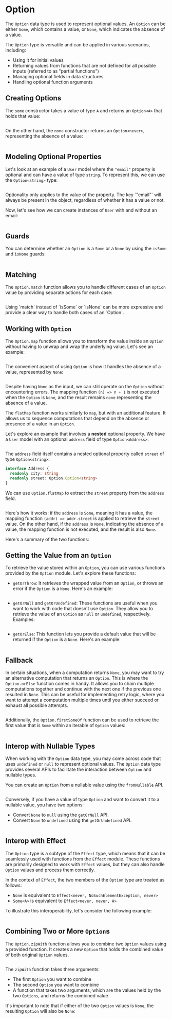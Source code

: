 
# Option

The `Option` data type is used to represent optional values. An `Option` can be either `Some`, which contains a value, or `None`, which indicates the absence of a value.

The `Option` type is versatile and can be applied in various scenarios, including:

- Using it for initial values
- Returning values from functions that are not defined for all possible inputs (referred to as "partial functions")
- Managing optional fields in data structures
- Handling optional function arguments

## Creating Options

The `some` constructor takes a value of type `A` and returns an `Option<A>` that holds that value:

```ts file=<rootDir>/src/reference/data-types/option/some.ts

```

On the other hand, the `none` constructor returns an `Option<never>`, representing the absence of a value:

```ts file=<rootDir>/src/reference/data-types/option/none.ts

```

## Modeling Optional Properties

Let's look at an example of a `User` model where the `"email"` property is optional and can have a value of type `string`.
To represent this, we can use the `Option<string>` type:

```ts {6} file=<rootDir>/src/reference/data-types/option/optional-property.ts#L1-L7

```

<Warning>
  Optionality only applies to the value of the property. The key `"email"` will
  always be present in the object, regardless of whether it has a value or not.
</Warning>

Now, let's see how we can create instances of `User` with and without an email:

```ts file=<rootDir>/src/reference/data-types/option/optional-property.ts#L9-

```

## Guards

You can determine whether an `Option` is a `Some` or a `None` by using the `isSome` and `isNone` guards:

```ts file=<rootDir>/src/reference/data-types/option/guards.ts

```

## Matching

The `Option.match` function allows you to handle different cases of an `Option` value by providing separate actions for each case:

```ts file=<rootDir>/src/reference/data-types/option/match.ts

```

<Idea>
  Using `match` instead of `isSome` or `isNone` can be more expressive and
  provide a clear way to handle both cases of an `Option`.
</Idea>

## Working with `Option`

The `Option.map` function allows you to transform the value inside an `Option` without having to unwrap and wrap the underlying value. Let's see an example:

```ts file=<rootDir>/src/reference/data-types/option/map-some.ts

```

The convenient aspect of using `Option` is how it handles the absence of a value, represented by `None`:

```ts file=<rootDir>/src/reference/data-types/option/map-none.ts

```

Despite having `None` as the input, we can still operate on the `Option` without encountering errors. The mapping function `(n) => n + 1` is not executed when the `Option` is `None`, and the result remains `none` representing the absence of a value.

The `flatMap` function works similarly to `map`, but with an additional feature. It allows us to sequence computations that depend on the absence or presence of a value in an `Option`.

Let's explore an example that involves a **nested** optional property. We have a `User` model with an optional `address` field of type `Option<Address>`:

```ts {7} file=<rootDir>/src/reference/data-types/option/nested.ts#L1-L8

```

The `address` field itself contains a nested optional property called `street` of type `Option<string>`:

```ts {3} file=<rootDir>/src/reference/data-types/option/nested.ts#L10-L13
interface Address {
  readonly city: string
  readonly street: Option.Option<string>
}
```

We can use `Option.flatMap` to extract the `street` property from the `address` field.

```ts file=<rootDir>/src/reference/data-types/option/nested.ts#L15-

```

Here's how it works: if the `address` is `Some`, meaning it has a value, the mapping function `(addr) => addr.street` is applied to retrieve the `street` value. On the other hand, if the `address` is `None`, indicating the absence of a value, the mapping function is not executed, and the result is also `None`.

Here's a summary of the two functions:

## Getting the Value from an `Option`

To retrieve the value stored within an `Option`, you can use various functions provided by the `Option` module. Let's explore these functions:

- `getOrThrow`: It retrieves the wrapped value from an `Option`, or throws an error if the `Option` is a `None`. Here's an example:

  ```ts file=<rootDir>/src/reference/data-types/option/getOrThrow.ts

  ```

- `getOrNull` and `getOrUndefined`: These functions are useful when you want to work with code that doesn't use `Option`. They allow you to retrieve the value of an `Option` as `null` or `undefined`, respectively. Examples:

  ```ts file=<rootDir>/src/reference/data-types/option/getOrNull.ts

  ```

- `getOrElse`: This function lets you provide a default value that will be returned if the `Option` is a `None`. Here's an example:

  ```ts file=<rootDir>/src/reference/data-types/option/getOrElse.ts

  ```

## Fallback

In certain situations, when a computation returns `None`, you may want to try an alternative computation that returns an `Option`. This is where the `Option.orElse` function comes in handy. It allows you to chain multiple computations together and continue with the next one if the previous one resulted in `None`. This can be useful for implementing retry logic, where you want to attempt a computation multiple times until you either succeed or exhaust all possible attempts.

```ts file=<rootDir>/src/reference/data-types/option/orElse.ts

```

Additionally, the `Option.firstSomeOf` function can be used to retrieve the first value that is `Some` within an iterable of `Option` values:

```ts file=<rootDir>/src/reference/data-types/option/firstSomeOf.ts

```

## Interop with Nullable Types

When working with the `Option` data type, you may come across code that uses `undefined` or `null` to represent optional values. The `Option` data type provides several APIs to facilitate the interaction between `Option` and nullable types.

You can create an `Option` from a nullable value using the `fromNullable` API.

```ts file=<rootDir>/src/reference/data-types/option/fromNullable.ts

```

Conversely, if you have a value of type `Option` and want to convert it to a nullable value, you have two options:

- Convert `None` to `null` using the `getOrNull` API.
- Convert `None` to `undefined` using the `getOrUndefined` API.

```ts file=<rootDir>/src/reference/data-types/option/getOrNull.ts

```

## Interop with Effect

The `Option` type is a subtype of the `Effect` type, which means that it can be seamlessly used with functions from the `Effect` module. These functions are primarily designed to work with `Effect` values, but they can also handle `Option` values and process them correctly.

In the context of `Effect`, the two members of the `Option` type are treated as follows:

- `None` is equivalent to `Effect<never, NoSuchElementException, never>`
- `Some<A>` is equivalent to `Effect<never, never, A>`

To illustrate this interoperability, let's consider the following example:

```ts file=<rootDir>/src/reference/data-types/option/interop-effect.ts

```

## Combining Two or More `Option`s

The `Option.zipWith` function allows you to combine two `Option` values using a provided function. It creates a new `Option` that holds the combined value of both original `Option` values.

```ts file=<rootDir>/src/reference/data-types/option/zipWith.ts

```

The `zipWith` function takes three arguments:

- The first `Option` you want to combine
- The second `Option` you want to combine
- A function that takes two arguments, which are the values held by the two `Options`, and returns the combined value

It's important to note that if either of the two `Option` values is `None`, the resulting `Option` will also be `None`:

```ts {4} file=<rootDir>/src/reference/data-types/option/zipWith-none.ts

```
